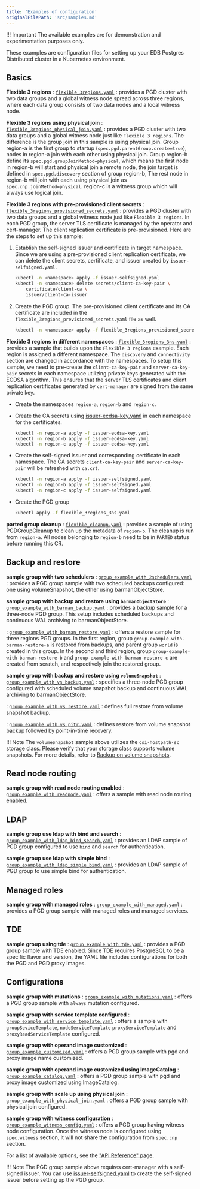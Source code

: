 ```yaml
---
title: 'Examples of configuration'
originalFilePath: 'src/samples.md'
---
```


!!! Important
    The available examples are for demonstration and
    experimentation purposes only.

These examples are configuration files for setting up
your EDB Postgres Distributed cluster in a Kubernetes environment.

## Basics

**Flexible 3 regions**
:  [`flexible_3regions.yaml`](../samples/flexible_3regions.yaml)
 : provides a PGD cluster with two data groups and a global witness node spread across three
  regions, where each data group consists of two data nodes and a local witness
  node.

**Flexible 3 regions using physical join**
:  [`flexible_3regions_physical_join.yaml`](../samples/flexible_3regions_physical_join.yaml)
 : provides a PGD cluster with two data groups and a global witness node just like `Flexible 3 regions`.
  The difference is the group join in this sample is using physical join.
  Group region-a is the first group to startup (`spec.pgd.parentGroup.create=true`), nodes in region-a join
  with each other using physical join. Group region-b define its `spec.pgd.groupJoinMethod=physical`, which means
  the first node in region-b will start and physical join a remote node, the join target is defined in
  `spec.pgd.discovery` section of group region-b, The rest node in region-b will join with each using
  physical join as `spec.cnp.joinMethod=physical`. region-c is a witness group which will always use logical join.

**Flexible 3 regions with pre-provisioned client secrets**
:  [`flexible_3regions_provisioned_secrets.yaml`](../samples/flexible_3regions_provisioned_secrets.yaml)
:  provides a PGD cluster with two data groups and a global witness node just like `Flexible 3 regions`.
  In each PGD group, the server TLS certificate is managed by the operator and cert-manager. The
  client replication certificate is pre-provisioned. Here are the steps to set up this sample:

1.  Establish the self-signed issuer and certificate in target namespace. Since we are using a pre-provisioned
    client replication certificate, we can delete the client secrets, certificate, and issuer created by
    `issuer-selfsigned.yaml`.

    ```sh
    kubectl -n <namespace> apply -f issuer-selfsigned.yaml
    kubectl -n <namespace> delete secrets/client-ca-key-pair \
        certificate/client-ca \
        issuer/client-ca-issuer
    ```

2.  Create the PGD group. The pre-provisioned client certificate and its CA certificate are
    included in the `flexible_3regions_previsioned_secrets.yaml` file as well.

    ```sh
    kubectl -n <namespace> apply -f flexible_3regions_previsioned_secrets.yaml
    ```

**Flexible 3 regions in different namespaces**
:  [`flexible_3regions_3ns.yaml`](../samples/flexible_3regions_3ns.yaml)
:  provides a sample that builds upon the `Flexible 3 regions` example.
  Each region is assigned
  a different namespace. The `discovery` and `connectivity` section are changed
  in accordance with the namespaces. To setup this sample, we need to pre-create the
  `client-ca-key-pair` and `server-ca-key-pair` secrets in each namespace utilizing
  private keys generated with the ECDSA algorithm. This ensures that the server TLS certificates
  and client replication certificates generated by `cert-manager` are signed from the same
  private key.

-   Create the namespaces `region-a`, `region-b` and `region-c`.

-   Create the CA secrets using [issuer-ecdsa-key.yaml](../samples/issuer-ecdsa-key.yaml) in each namespace for the certificates.

    ```sh
    kubectl -n region-a apply -f issuer-ecdsa-key.yaml
    kubectl -n region-b apply -f issuer-ecdsa-key.yaml
    kubectl -n region-c apply -f issuer-ecdsa-key.yaml
    ```

-   Create the self-signed issuer and corresponding certificate in each namespace. The CA secrets
    `client-ca-key-pair` and `server-ca-key-pair` will be refreshed with `ca.crt`.

    ```sh
    kubectl -n region-a apply -f issuer-selfsigned.yaml
    kubectl -n region-b apply -f issuer-selfsigned.yaml
    kubectl -n region-c apply -f issuer-selfsigned.yaml
    ```

-   Create the PGD group

    ```sh
    kubectl apply -f flexible_3regions_3ns.yaml
    ```

**parted group cleanup**
:  [`flexible_cleanup.yaml`](../samples/flexible_cleanup.yaml)
:  provides a sample of using PGDGroupCleanup to clean up the metadata of `region-b`. The cleanup
  is run from `region-a`. All nodes belonging to `region-b` need to be in `PARTED` status
  before running this CR.

## Backup and restore

**sample group with two schedulers**
:  [`group_example_with_2schedulers.yaml`](../samples/group_example_with_2schedulers.yaml)
:  provides a PGD group sample with two scheduled backups configured:
  one using volumeSnapshot, the other using barmanObjectStore.

**sample group with backup and restore using `barmanObjectStore`**
:  [`group_example_with_barman_backup.yaml`](../samples/group_example_with_barman_backup.yaml)
:  provides a backup sample for a three-node PGD group. This setup includes
  scheduled backups and continuous WAL archiving to barmanObjectStore.

:  [`group_example_with_barman_restore.yaml`](../samples/group_example_with_barman_restore.yaml)
:  offers a restore sample for three regions PGD groups.
  In the first region, group
  `group-example-with-barman-restore-a` is restored from backups, and parent group `world`
  is created in this group. In the second and third region, group `group-example-with-barman-restore-b`
  and `group-example-with-barman-restore-c` are created from scratch, and respectively join the
  restored group.

**sample group with backup and restore using `volumeSnapshot`**
:  [`group_example_with_vs_backup.yaml`](../samples/group_example_with_vs_backup.yaml)
:  specifies a three-node PGD group configured with scheduled volume snapshot backup
  and continuous WAL archiving to barmanObjectStore.

:  [`group_example_with_vs_restore.yaml`](../samples/group_example_with_vs_restore.yaml)
:  defines full restore from volume snapshot backup.

:  [`group_example_with_vs_pitr.yaml`](../samples/group_example_with_vs_pitr.yaml)
:  defines restore from volume snapshot backup followed by point-in-time recovery.

!!! Note
    The `volumeSnapshot` sample above utilizes the `csi-hostpath-sc` storage class.
    Please verify that your storage class supports volume snapshots. For more details, refer to [Backup on volume snapshots](/postgres_for_kubernetes/latest/backup_volumesnapshot).

## Read node routing

**sample group with read node routing enabled**
:  [`group_example_with_readnode.yaml`](../samples/group_example_with_readnode.yaml)
:  offers a sample with read node routing enabled.

## LDAP

**sample group use ldap with bind and search**
:  [`group_example_with_ldap_bind_search.yaml`](../samples/group_example_with_ldap_bind_search.yaml)
:  provides an LDAP sample of PGD group configured to use `bind` and `search` for authentication.

**sample group use ldap with simple bind**
:  [`group_example_with_ldap_simple_bind.yaml`](../samples/group_example_with_ldap_simple_bind.yaml)
:  provides an LDAP sample of PGD group to use simple bind for authentication.

## Managed roles

**sample group with managed roles**
:  [`group_example_with_managed.yaml`](../samples/group_example_with_managed.yaml)
:  provides a PGD group sample with managed roles and managed services.

## TDE

**sample group using tde**
:  [`group_example_with_tde.yaml`](../samples/group_example_with_tde.yaml)
:  provides a PGD group sample with TDE enabled. Since TDE requires PostgreSQL
  to be a specific flavor and version, the YAML file includes configurations for both
  the PGD and PGD proxy images.

## Configurations

**sample group with mutations**
: [`group_example_with_mutations.yaml`](../samples/group_example_with_mutations.yaml)
: offers a PGD group sample with `always` mutation configured.

**sample group with service template configured**
: [`group_example_with_service_template.yaml`](../samples/group_example_with_service_template.yaml)
:  offers a sample with `groupSeviceTemplate`, `nodeServiceTemplate` `proxyServiceTemplate`
  and `proxyReadServiceTemplate` configured.

**sample group with operand image customized**
: [`group_example_customized.yaml`](../samples/group_example_customized.yaml)
: offers a PGD group sample with pgd and proxy image name customized.

**sample group with operand image customized using ImageCatalog**
: [`group_example_catalog.yaml`](../samples/group_example_catalog.yaml)
: offers a PGD group sample with pgd and proxy image customized using ImageCatalog.

**sample group with scale up using physical join**
: [`group_example_with_physical_join.yaml`](../samples/group_example_with_physical_join.yaml)
: offers a PGD group sample with physical join configured.

**sample group with witness configuration**
: [`group_example_witness_config.yaml`](../samples/group_example_witness_config.yaml)
: offers a PGD group having witness node configuration. Once the witness node is configured
using `spec.witness` section, it will not share the configuration from `spec.cnp` section.

For a list of available options, see the ["API Reference" page](pg4k-pgd.v1beta1.md).

!!! Note
    The PGD group sample above requires cert-manager with a self-signed issuer.
    You can use [issuer-selfsigned.yaml](../samples/issuer-selfsigned.yaml)
    to create the self-signed issuer before setting up the PGD group.

